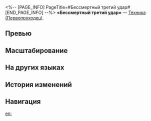 <%-- [PAGE_INFO]
PageTitle=#Бессмертный третий удар#
[END_PAGE_INFO] --%>
{{Навык Инфобокс
|Название         = Бессмертный третий удар
|Изображение      = Навык Бессмертный третий удар.png
|Персонаж         = Первопроходец (Разрушение)
|Тип              = Техника
|Тэг              = Восстановление
|УронСтойк        = 
|ЭнергияГен       = 
|Энергия          = 
|Длительность     = 
|Описание         = Использование техники немедленно восстанавливает 15% НР союзников.
|Свойство1        = 
|Масштабирование1 = 
}}
'''«Бессмертный третий удар»''' — [[Техника]] [[(Первопроходец)]].

==Превью==
{{Превью
|Файл = Бессмертный третий удар Превью
}}

==Масштабирование==


==На других языках==
{{На других языках
|en   = Immortal Third Strike
|zhs  = 不灭三振
|zht  = 不死三振
|ja   = {{Rubi|不滅三振|ふめつさんしん}}
|ko   = 불멸의 삼진
|es   = Tercer golpe inmortal
|fr   = Troisième prise immortelle
|ru   = Бессмертный третий удар
|th   = Immortal Third Strike
|vi   = Đòn Đánh Bất Diệt
|de   = Unsterblicher dritter Schlag
|id   = Immortal Third Strike
|pt   = Terceiro Golpe Imortal
}}

==История изменений==
{{История изменений|3.5}}

==Навигация==
{{Навык Навбокс|Первопроходец (Разрушение)}}

[[en:]]